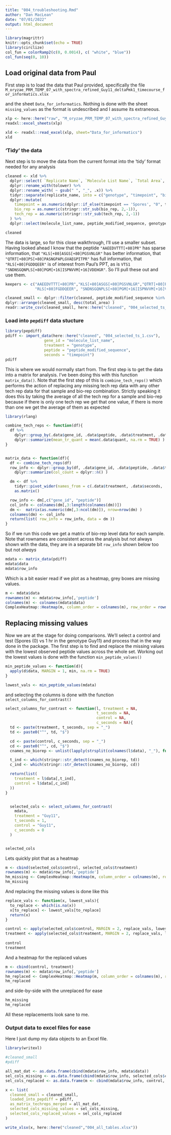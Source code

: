 ```yaml
---
title: "004_troubleshooting.Rmd"
author: "Dan MacLean"
date: "07/01/2022"
output: html_document
---
```


```r
library(magrittr)
knitr::opts_chunk$set(echo = TRUE)
library(circlize)
col_fun = colorRamp2(c(0, 0.0014), c( "white", "blue"))
col_fun(seq(0, 10))


```

## Load original data from Paul

First step is to load the data that Paul provided, specifically the file `M_oryzae_PRM_TEMP_07_with_spectra_refined_Guy11_deltaPmk1_timecourse_for_informatics.xlsx`

and the sheet `Data_for_informatics`. Nothing is done with the sheet `missing_values` as the format is undescribed and I assume its extraneous. 

```r
xlp <- here::here("raw", "M_oryzae_PRM_TEMP_07_with_spectra_refined_Guy11_deltaPmk1_timecourse_for_informatics.xlsx")
readxl::excel_sheets(xlp)

xld <- readxl::read_excel(xlp, sheet="Data_for_informatics")
xld 

```


### 'Tidy' the data

Next step is to move the data from the current format into the 'tidy' format needed for any analysis

```r

cleaned <- xld %>% 
  dplyr::select( `Replicate Name`, `Molecule List Name`, `Total Area`, `Peptide Modified Sequence`) %>% 
  dplyr::rename_with(tolower) %>% 
  dplyr::rename_with( ~ gsub(" ", "_", .x)) %>% 
  tidyr::separate(replicate_name, into = c("genotype", "timepoint", "bio_rep", "tech_rep", "misc"), sep=", ") %>%
  dplyr::mutate(
    timepoint = as.numeric(dplyr::if_else(timepoint == 'Spores', "0", timepoint)),
    bio_rep = as.numeric(stringr::str_sub(bio_rep, 2,-1)),
    tech_rep = as.numeric(stringr::str_sub(tech_rep, 2,-1))
  ) %>% 
  dplyr::select(molecule_list_name, peptide_modified_sequence, genotype, timepoint, bio_rep, tech_rep, total_area)

cleaned
```

The data is large, so for this close walkthrough, I'll use a smaller subset. Having looked ahead I know that the peptide `"AAEEDVTTT[+80]PR"` has sparse information, that `"KLS[+80]ASGS[+80]PGSVNLGR"` has better information, that `"QTRT[+80]PS[+80]PASNGPAPLGVAEGPITPR"` has full information, that `"RLS[+80]FGDDQEER"` is of interest from Paul's PPT, as is `VTS1` `"SNDNSGQNPLS[+80]PGM[+16]ISPNVVM[+16]VDEHGR"`. So I'll pull these out and use them.

```r
keepers <- c("AAEEDVTTT[+80]PR","KLS[+80]ASGS[+80]PGSVNLGR","QTRT[+80]PS[+80]PASNGPAPLGVAEGPITPR",
             "RLS[+80]FGDDQEER", "SNDNSGQNPLS[+80]PGM[+16]ISPNVVM[+16]VDEHGR")

cleaned_small <- dplyr::filter(cleaned, peptide_modified_sequence %in% keepers)
dplyr::arrange(cleaned_small, desc(total_area) )
readr::write_csv(cleaned_small, here::here("cleaned", "004_selected_ts_1.csv")) %>% dplyr::select(total_area)
```

### Load into `pepdiff` data stucture

```r
library(pepdiff)
pdiff <- import_data(here::here("cleaned", "004_selected_ts_1.csv"),
                 gene_id = "molecule_list_name", 
                 treatment = "genotype", 
                 peptide = "peptide_modified_sequence", 
                 seconds = "timepoint")
pdiff
```


This is where we would normally start from. The first step is to get the data into a matrix for analysis. I've been doing this with this function `matrix_data()`. Note that the first step of this is `combine_tech_reps()` which performs the action of replacing any missing tech rep data with any other tech rep data for that sample and bio-rep combination. Strictly speaking it does this by taking the average of all the tech rep for a sample and bio-rep because if there is only one tech rep we get that one value, if there is more than one we get the average of them as expected

```r
library(rlang)

combine_tech_reps <- function(df){
  df %>%
    dplyr::group_by(.data$gene_id, .data$peptide, .data$treatment, .data$seconds, .data$bio_rep) %>%
    dplyr::summarize(mean_tr_quant = mean(.data$quant, na.rm = TRUE) )
}


matrix_data <- function(df){
  df <- combine_tech_reps(df)
  row_info <- dplyr::group_by(df, .data$gene_id, .data$peptide, .data$treatment, .data$seconds, .data$bio_rep) %>%
    dplyr::summarize(col_count = dplyr::n() )

  dm <- df %>%
    tidyr::pivot_wider(names_from = c(.data$treatment, .data$seconds, .data$bio_rep), values_from = .data$mean_tr_quant) %>%
    as.matrix()

  row_info <- dm[,c("gene_id", "peptide")]
  col_info <- colnames(dm[,3:length(colnames(dm))])
  dm <-  matrix(as.numeric(dm[,3:ncol(dm)]), nrow=nrow(dm) )
  colnames(dm) <- col_info
  return(list( row_info = row_info, data = dm ))
}
```


So if we run this code we get a matrix of bio-rep level data for each sample. Note that rownames are consistent across the analysis but not always shown with the data, they are in a separate bit `row_info` shown below too but not _always_  

```r
mdata <- matrix_data(pdiff)
mdata$data
mdata$row_info

```

Which is a bit easier read if we plot as a heatmap, grey boxes are missing values.

```r
m <- mdata$data
rownames(m) <- mdata$row_info[,'peptide']
colnames(m) <- colnames(mdata$data)
ComplexHeatmap::Heatmap(m, column_order = colnames(m), row_order = rownames(m), rect_gp = grid::gpar(col = "white", lwd = 2 ), col = col_fun )
```

## Replacing missing values

Now we are at the stage for doing comparisons. We'll select a control and test (Spores (0) vs 1 hr in the genotype Guy11) and process that in the way done in the package. The first step is to find and replace the missing values with the lowest observed peptide values across the whole set. Working out the lowest values is  done with the function `min_peptide_values()`

```r

min_peptide_values <- function(d){
  apply(d$data, MARGIN = 1, min, na.rm = TRUE)
}

lowest_vals <- min_peptide_values(mdata)

```

and selecting the columns is done with the function `select_columns_for_contrast()`

```r
select_columns_for_contrast <- function(l, treatment = NA,
                                        t_seconds = NA,
                                        control = NA,
                                        c_seconds = NA){
  td <- paste(treatment, t_seconds, sep = "_")
  td <- paste0("^", td, "$")

  cd <- paste(control, c_seconds, sep = "_")
  cd <- paste0("^", cd, "$")
  cnames_no_biorep <- unlist(lapply(strsplit(colnames(l$data), "_"), function(x) paste0(x[1], "_", x[2])))

  t_ind <- which(stringr::str_detect(cnames_no_biorep, td))
  c_ind <- which(stringr::str_detect(cnames_no_biorep, cd))

  return(list(
    treatment = l$data[,t_ind],
    control = l$data[,c_ind]
  ))
}


  selected_cols <- select_columns_for_contrast(
    mdata,
    treatment = "Guy11",
    t_seconds = 1,
    control = "Guy11",
    c_seconds = 0
  )


selected_cols

```

Lets quickly plot that as a heatmap

```r
m <- cbind(selected_cols$control, selected_cols$treatment)
rownames(m) <- mdata$row_info[,'peptide']
hm_missing <- ComplexHeatmap::Heatmap(m, column_order = colnames(m), row_order = rownames(m), rect_gp = grid::gpar(col = "white", lwd = 2 ), col = col_fun )
hm_missing
```



And replacing the missing values is done like this 

```r
replace_vals <- function(x, lowest_vals){
  to_replace <- which(is.na(x))
  x[to_replace] <- lowest_vals[to_replace]
  return(x)
}

control <- apply(selected_cols$control, MARGIN = 2, replace_vals, lowest_vals)
treatment <- apply(selected_cols$treatment, MARGIN = 2, replace_vals, lowest_vals)
  
control
treatment
```

And a heatmap for the replaced values

```r
m <- cbind(control, treatment)
rownames(m) <- mdata$row_info[,'peptide']
hm_replaced <- ComplexHeatmap::Heatmap(m, column_order = colnames(m), row_order = rownames(m), rect_gp = grid::gpar(col = "white", lwd = 2 ), col = col_fun )
hm_replaced

```

and side-by-side with the unreplaced for ease

```r
hm_missing
hm_replaced
```


All these replacements look sane to me. 


### Output data to excel files for ease

Here I just dump my data objects to an Excel file.

```r
library(writexl)

#cleaned_small
#pdiff

all_mat_dat <- as.data.frame(cbind(mdata$row_info, mdata$data))
sel_cols_missing <- as.data.frame(cbind(mdata$row_info, selected_cols$control, selected_cols$treatment))
sel_cols_replaced <- as.data.frame(m <- cbind(mdata$row_info, control, treatment))

x <- list(
  cleaned_small = cleaned_small,
  loaded_into_pepdiff = pdiff,
  as_matrix_techreps_merged = all_mat_dat,
  selected_cols_missing_values = sel_cols_missing,
  selected_cols_replaced_values = sel_cols_replaced
)

write_xlsx(x, here::here("cleaned","004_all_tables.xlsx"))
```








